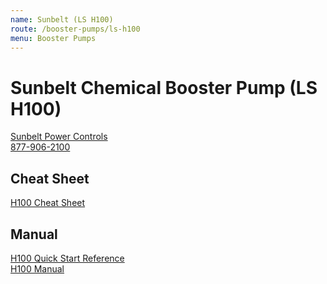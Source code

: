 ```yaml
---
name: Sunbelt (LS H100)
route: /booster-pumps/ls-h100
menu: Booster Pumps
---
```


# Sunbelt Chemical Booster Pump (LS H100)

[Sunbelt Power Controls](http://www.sunbeltpowercontrols.com/)  
[877-906-2100](tel:877-906-2100)

## Cheat Sheet

[H100 Cheat Sheet](../public/booster-pumps/cheat/H100-Cheat-Sheet.pdf)

## Manual

[H100 Quick Start Reference](../public/booster-pumps/manual/H100-QSR.pdf)  
[H100 Manual](../public/booster-pumps/manual/H100-Manual.pdf)
